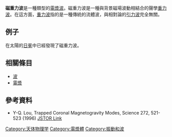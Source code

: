 '''磁重力波'''是一種類型的[[電漿中的波|電漿波]]。磁重力波是一種與背景磁場波動相結合的聲學[[重力波|重力波]]{{ref|acousticgravitywave}}。在這方面，[[重力波|重力波]]指的是一種傳統的流體波，與相對論的[[引力波|引力波]]完全無關。

==例子 ==

在太陽的[[日冕|日冕]]中已經發現了磁重力波。

==相關條目==
* [[波|波]]
* [[電漿|電漿]]

==參考資料==

* {{note|1}} Y-Q. Lou, Trapped Coronal Magnetogravity Modes, Science 272, 521-523 {1996) [http://links.jstor.org/sici?sici=0036-8075%2819960426%293%3A272%3A5261%3C521%3ATCMM%3E2.0.CO%3B2-B JSTOR Link]

{{physics-stub}}
[[Category:天体物理学|Category:天体物理学]]
[[Category:電漿體|Category:電漿體]]
[[Category:振動和波|Category:振動和波]]